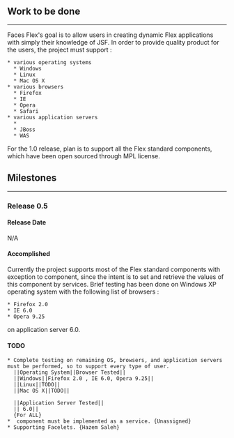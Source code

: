 ==Work to be done==
------
{{{JavaServer}}} Faces Flex's goal is to allow users in creating dynamic Flex applications with simply their knowledge of JSF. In order to provide quality product for the users, the project must support :
 * various operating systems 
   * Windows
   * Linux
   * Mac OS X
 * various browsers
   * Firefox
   * IE
   * Opera
   * Safari
 * various application servers
   * {{{TomCat}}}
   * JBoss
   * WAS
For the 1.0 release, plan is to support all the Flex standard components, which have been open sourced through MPL license.


==Milestones==
------

===Release 0.5===

====Release Date====
N/A

====Accomplished====
Currently the project supports most of the Flex standard components with exception to {{{DataGrid}}} component, since the intent is to set and retrieve the values of this component by services. Brief testing has been done on Windows XP operating system with the following list of browsers :
 * Firefox 2.0
 * IE 6.0
 * Opera 9.25
on application server {{{TomCat}}} 6.0.

====TODO====
 * Complete testing on remaining OS, browsers, and application servers must be performed, so to support every type of user. 
   ||Operating System||Browser Tested||
   ||Windows||Firefox 2.0 , IE 6.0, Opera 9.25||
   ||Linux||TODO||
   ||Mac OS X||TODO||
   
   ||Application Server Tested||
   ||{{{TomCat}}} 6.0||
   {For ALL}
 * {{{DataGrid}}} component must be implemented as a service. {Unassigned}
 * Supporting Facelets. {Hazem Saleh}